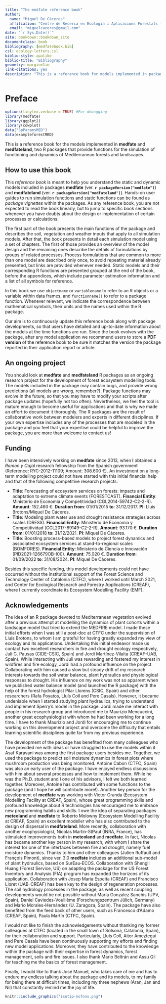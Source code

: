 ```yaml
--- 
title: "The medfate reference book"
author: 
  name: "Miquel De Cáceres"
  affiliation: "Centre de Recerca en Ecologia i Aplicacions Forestals (CREAF)"
  email: "miquelcaceres@gmail.com"
date: "`r Sys.Date()`"
site: bookdown::bookdown_site
documentclass: book
bibliography: [medfatebook.bib]
csl: ecology-letters.csl
biblio-style: apalike
biblio-title: "Bibliography"
geometry: margin=1in
link-citations: yes
description: "This is a reference book for models implemented in packages medfate and medfateland."
---
```


# Preface {-}

```r
options(tinytex.verbose = TRUE) #For debugging
library(medfate)
library(ggplot2)
library(cowplot)
data("SpParamsMED")
data(exampleforestMED)
```

This is a reference book for the models implemented in **medfate** and **medfateland**, two R packages that provide functions for the simulation of functioning and dynamics of Mediterranean forests and landscapes.

## How to use this book {-}

This *reference book* is meant to help you understand the static and dynamic models included in packages **medfate** (ver. **`r packageVersion("medfate")`**) and **medfateland** (ver. **`r packageVersion("medfateland")`**). Hands-on user guides to run simulation functions and static functions can be found as *package vignettes* within the packages. As any reference book, you are not expected to read the book linearly, but to jump to specific book sections whenever you have doubts about the design or implementation of certain processes or calculations. 

The first part of the book presents the main functions of the package and describes the soil, vegetation and weather inputs that apply to all simulation models. After that, the book presents in detail each simulation model using a set of chapters. The first of those provides an overview of the model design and the remaining ones describe the details of formulations by groups of related processes. Process formulations that are common to more than one model are described only once, to avoid repeating material already presented, but links are provided whenever needed. Static models and their corresponding R functions are presented grouped at the end of the book, before the appendices, which include parameter estimation information and a list of all symbols for reference.

In this book we use `objectname` or `variablename` to refer to an R objects or a variable within data frames, and `functionname()` to refer to a package function. Whenever relevant, we indicate the correspondence between mathematical symbols, their units and the names used within the R package. 

Our aim is to continuously update this reference book along with package developments, so that users have detailed and up-to-date information about the models at the time functions are run. Since the book evolves with the package, after any model application we recommend users to store a **PDF version** of the reference book to be sure it matches the version the package reported in their application report or article.

## An ongoing project {-}

You should look at **medfate** and **medfateland** R packages as an ongoing research project for the development of forest ecosystem modelling tools. The models included in the package may contain bugs, and provide wrong predictions (all models are *wrong*, remember?). Package functions may evolve in the future, so that you may have to modify your scripts after package updates (hopefully not too often). Nevertheless, we feel the tool is mature enough to become useful for applications and that is why we made an effort to document it thoroughly. The R packages are the result of collaborative work between modelers and experts in different disciplines. If your own expertise includes any of the processes that are modeled in the package and you feel that your expertise could be helpful to improve the package, you are more than welcome to contact us!

## Funding {-}

I have been intensively working on **medfate** since 2013, when I obtained a *Ramon y Cajal* research fellowship from the Spanish government (Reference: RYC-2012-11109; Amount: 308.600 €). An investment on a long-term modelling project could not have started with this initial financial help and that of the following competitive research projects:

+ **Title**: Forecasting of ecosystem services on forests: impacts and adaptation to extreme climate events (FORESTCAST). **Financial Entity**: Ministerio de Economia y Competitividad (CGL2014-59742-C2-2-R). **Amount**: 152.460 €. **Duration from**: 01/01/2015 **to**: 31/12/2017. **PI**: Lluís Brotons/Miquel De Cáceres.
+ **Title**: Modeling plant water use and drought resistance strategies across scales (DRESS). **Financial Entity**: Ministerio de Economia y Competitividad (CGL2017-89149-C2-2-R). **Amount**: 93.170 €. **Duration from**: 01/01/2018 **to**: 31/12/2021. **PI**: Miquel De Cáceres.
+ **Title**: Boosting process-based models to project forest dynamics and associated ecosystem services at stand-to-regional scales (BOMFORES). **Financial Entity**: Ministerio de Ciencia e Innovación (PID2021-126679OB-I00). **Amount**: 75.020 €. **Duration from**: 01/09/2022 **to**: 31/08/2024. **PI**: Miquel De Cáceres.

Besides this specific funding, this model developments could not have occurred without the institutional support of the Forest Science and Technology Center of Catalonia (CTFC), where I worked until March 2021, and Center for Ecological Research and Forestry Applications (CREAF), where I currently coordinate its Ecosystem Modelling Facility (EMF). 

## Acknowledgements {-}

The idea of an R package devoted to Mediterranean vegetation evolved after a previous attempt at modelling the dynamics of plant cohorts within a landscape model that tried to extend the MEDFIRE model. I made these initial efforts when I was still a post-doc at CTFC under the supervision of Lluís Brotons, to whom I am grateful for having greatly expanded my view of ecology and its applications. Undertaking this initial endeavor made us contact two excellent researchers in fire and drought ecology respectively, Juli G. Pausas (CIDE-CSIC, Spain) and Jordi Martínez-Vilalta (CREAF-UAB, Spain). While interacting with Juli was rewarding and fostered my interest in wildfires and fire ecology, Jordi had a profound influence on the project. Collaborating with him caused a slow but steady drift of my research interests towards the soil water balance, plant hydraulics and physiological responses to drought. His influence on my work was not so apparent when we published water balance model (and launched the R package) with the help of the forest hydrologist Pilar Llorens (CSIC, Spain) and other researchers (Rafa Poyatos, Lluís Coll and Pere Casals). However, it became undeniable when I started studying plant hydraulics, trying to understand and implement Sperry's model in the package. Jordi made me interact with people in his research group and introduced me to Maurizio Mencuccini, another great ecophysiologist with whom he had been working for a long time. I have to thank Maurizio and Jordi for encouraging me to continue working on this development project and overcome the difficulty that entails learning scientific disciplines quite far from my previous experience. 

The development of the package has benefited from many colleagues who have provided me with ideas or have struggled to use the models within it. Asaf Karavani was among the first package users besides me. Together, we used the package to predict soil moisture dynamics in forest plots where mushroom production was being monitored. Antoine Cabon (CTFC, Spain) was also an early user of the package. I have enjoyed endless discussions with him about several processes and how to implement them. While he was the Ph.D. student and I one of his advisors, I felt we both learned together. Moreover, Antoine has contributed with some functions to the package (and I hope he will contribute more!). Another key person for the development of **medfate** was working with Victor Granda (Ecosystem Modelling Facility at CREAF, Spain), whose great programming skills and profound knowledge about R technologies has encouraged me to embrace new programming habits and skills. I owe the idea of separating packages **meteoland** and **medfate** to Roberto Molowny (Ecosystem Modelling Facility at CREAF, Spain) an excellent modeller who has also contributed to the design of dispersal in **medfateland**. More recently, collaboration with another ecophysiologist, Nicolas Martin-StPaul (INRA, France), has stimulated improvements both in **meteoland** and **medfate**. In fact, Nicolas has became another key person in my research, with whom I share the interest for one of the interfaces between fire and drought, namely fuel moisture dynamics. Thanks to him and other colleagues (Julien Ruffault and François Pimont), since ver. 3.0 **medfate** includes an additional sub-model of plant hydraulics, based on SurEau-ECOS. Collaboration with Shengli Huang (Forest Service, US) on adapting the package for the US Forest Inventory and Analysis (FIA) program has expanded the horizons of its application. Collaboration with Josep Maria Espelta (CREAF) and Francisco Lloret (UAB-CREAF) has been key to the design of regeneration processes. The soil hydrology processes in the package, as well as recent coupling developments would be not possible without María Gonzalez Sanchís (UPV, Spain), Daniel Caviedes-Voullième (Forschungszentrum Jülich, Germany) and Mario Morales-Hernández (U. Zaragoza, Spain). The package have also benefited from the feed back of other users, such as Francesco d'Adamo (CREAF, Spain), Paula Martín (CTFC, Spain).

I would not like to finish the acknowledgements without thanking my former colleagues at CTFC (located in the small town of Solsona, Catalonia, Spain), for their collaboration and support. Particularly, Lluís Coll, Aitor Ameztegui and Pere Casals have been continuously supporting my efforts and finding new model applications. Moreover, they have contributed to the knowledge within the package with their expertise in forest dynamics, forest management, soils and fire issues. I also thank Mario Beltrán and Assu Gil for teaching me the basics of forest management. 

Finally, I would like to thank José Manuel, who takes care of me and has to endure my endless talking about the package and its models, to my family for being there at difficult times, including my three nephews (Aran, Jan and Nil) that constantly remind me the joy of life.   


```r
knitr::include_graphics("isotip-nofons.png")
```


